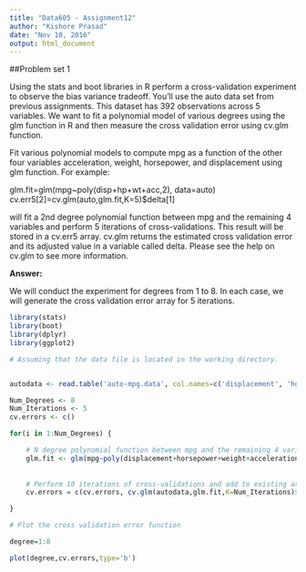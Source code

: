 ---
title: "Data605 - Assignment12"
author: "Kishore Prasad"
date: "Nov 10, 2016"
output: html_document
---

##Problem set 1

Using the stats and boot libraries in R perform a cross-validation experiment to observe the bias variance tradeoff. You'll use the auto data set from previous assignments. This dataset has 392 observations across 5 variables. We want to fit a polynomial model of various degrees using the glm function in R and then measure the cross validation error
using cv.glm function.

Fit various polynomial models to compute mpg as a function of the other four variables acceleration, weight, horsepower, and displacement using glm function. For example:

glm.fit=glm(mpg~poly(disp+hp+wt+acc,2), data=auto)
cv.err5[2]=cv.glm(auto,glm.fit,K=5)$delta[1]

will fit a 2nd degree polynomial function between mpg and the remaining 4 variables and perform 5 iterations of cross-validations. This result will be stored in a cv.err5 array. cv.glm returns the estimated cross validation error and its adjusted value in a variable called delta. Please see the help on cv.glm to see more information. 


**Answer:**

We will conduct the experiment for degrees from 1 to 8. In each case, we will generate the cross validation error array for 5 iterations.

```{r, warning=FALSE, message=FALSE}
library(stats)
library(boot)
library(dplyr)
library(ggplot2)

# Assuming that the data file is located in the working directory.


autodata <- read.table('auto-mpg.data', col.names=c('displacement', 'horsepower', 'weight', 'acceleration', 'mpg'))

Num_Degrees <- 8
Num_Iterations <- 5
cv.errors <- c()

for(i in 1:Num_Degrees) {

    # N degree polynomial function between mpg and the remaining 4 variables
    glm.fit <- glm(mpg~poly(displacement+horsepower+weight+acceleration,i), data=autodata)
    
    
    # Perform 10 iterations of cross-validations and add to existing array of errors. 
    cv.errors = c(cv.errors, cv.glm(autodata,glm.fit,K=Num_Iterations)$delta[1] ) 

}

# Plot the cross validation error function 

degree=1:8

plot(degree,cv.errors,type='b')

```
